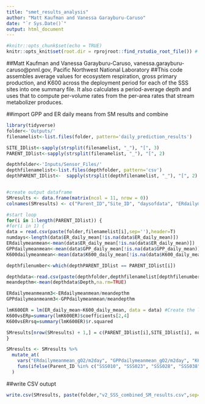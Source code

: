 ```yaml
---
title: "smet_results_analysis"
author: "Matt Kaufman and Vanessa Garayburu-Caruso"
date: "`r Sys.Date()`"
output: html_document
---
```


```r
#knitr::opts_chunk$set(echo = TRUE)
knitr::opts_knit$set(root.dir = rprojroot::find_rstudio_root_file()) # Sets working Directory to the R project

```

##Matt Kaufman and Vanessa Garayburu-Caruso, vanessa.garayburu-caruso@pnnl.gov, Pacific Northwest National Laboratory
##This code assembles average values for ecosystem respiration, gross primary production, and K600 across the deployment period for each of the SSS sites into one summary file. It also calculates a period-average depth and uses that to compute per-volume rates from the per-area rates that stream metabolizer produces.

##import GPP and ER daily means from SM results and combine
```r
library(tidyverse)
folder<-'Outputs/'
filenamelist<-list.files(folder, pattern='daily_prediction_results')

SITE_IDlist<-sapply(strsplit(filenamelist, "_"), "[", 3)
PARENT_IDlist<-sapply(strsplit(filenamelist, "_"), "[", 2)

depthfolder<-'Inputs/Sensor_Files/'
depthfilenamelist<-list.files(depthfolder, pattern='csv')
depthPARENT_IDlist<-  sapply(strsplit(depthfilenamelist, "_"), "[", 2)


#create output dataframe
SMresults <- data.frame(matrix(ncol = 11, nrow = 0))
colnames(SMresults) <- c("Parent_ID","Site_ID", "daysofdata", "ERdailymeanmean_gO2/m2day", "GPPdailymeanmean_gO2/m2day", "K600dailymeanmean_m/day","mean_depth_m","ERdailymeanmean_gO2/m3day","GPPdailymeanmean_gO2/m3day","K600vsERrsq","K600vsERp")

#start loop
for(i in 1:length(PARENT_IDlist)) { 
#for(i in 1) { 
data = read.csv(paste(folder,filenamelist[i],sep=''),header=T)
numdays<-length(data$ER_daily_mean[!is.na(data$ER_daily_mean)])
ERdailymeanmean<-mean(data$ER_daily_mean[!is.na(data$ER_daily_mean)])
GPPdailymeanmean<-mean(data$GPP_daily_mean[!is.na(data$GPP_daily_mean)])
K600dailymeanmean<-mean(data$K600_daily_mean[!is.na(data$K600_daily_mean)])

depthfilenumber<-which(depthPARENT_IDlist == PARENT_IDlist[i])

depthdata<-read.csv(paste(depthfolder,depthfilenamelist[depthfilenumber],sep=''),header=T,skip=8)
meandepthm<-mean(depthdata$Depth,na.rm=TRUE)

ERdailymeanmeanm3<-ERdailymeanmean/meandepthm
GPPdailymeanmeanm3<-GPPdailymeanmean/meandepthm

lmK600ER = lm(ER_daily_mean~K600_daily_mean, data = data) #Create the linear regression
K600vsERp=summary(lmK600ER)$coefficients[2,4]
K600vsERrsq=summary(lmK600ER)$r.squared

SMresults[nrow(SMresults) + 1,] = c(PARENT_IDlist[i],SITE_IDlist[i], numdays,ERdailymeanmean,GPPdailymeanmean,K600dailymeanmean,meandepthm,ERdailymeanmeanm3,GPPdailymeanmeanm3,K600vsERrsq,K600vsERp)
}

SMresults <- SMresults %>%
  mutate_at(
    vars("ERdailymeanmean_gO2/m2day", "GPPdailymeanmean_gO2/m2day", "K600dailymeanmean_m/day", "ERdailymeanmean_gO2/m3day", "GPPdailymeanmean_gO2/m3day", "K600vsERrsq", "K600vsERp"),
    funs(ifelse(Parent_ID %in% c("SSS010", "SSS023", "SSS028", "SSS038"), -9999, .))
  )
```
##write CSV outupt
```r
write.csv(SMresults, paste(folder,"v2_SSS_combined_SM_results.csv",sep=""), row.names=FALSE)
```
